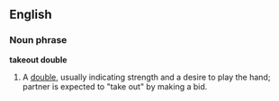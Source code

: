 ==English==

===Noun phrase===
'''takeout double'''

# {{bridge}} A [[double]], usually indicating strength and a desire to play the hand; partner is expected to "take out" by making a bid.